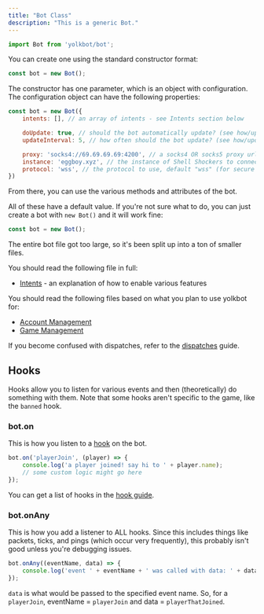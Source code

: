 ```yaml
---
title: "Bot Class"
description: "This is a generic Bot."
---
```


```js
import Bot from 'yolkbot/bot';
```

You can create one using the standard constructor format:

```js
const bot = new Bot();
```

The constructor has one parameter, which is an object with configuration. The configuration object can have the following properties:

```js
const bot = new Bot({
    intents: [], // an array of intents - see Intents section below

    doUpdate: true, // should the bot automatically update? (see how/updates)
    updateInterval: 5, // how often should the bot update? (see how/updates)

    proxy: 'socks4://69.69.69.69:4200', // a socks4 OR socks5 proxy url for the bot
    instance: 'eggboy.xyz', // the instance of Shell Shockers to connect to, default "shellshock.io"
    protocol: 'wss', // the protocol to use, default "wss" (for secure websockets)
})
```

From there, you can use the various methods and attributes of the bot.

All of these have a default value. If you're not sure what to do, you can just create a bot with `new Bot()` and it will work fine:

```js
const bot = new Bot();
```

The entire bot file got too large, so it's been split up into a ton of smaller files.

You should read the following file in full:

- [Intents](./intents) - an explanation of how to enable various features

You should read the following files based on what you plan to use yolkbot for:

- [Account Management](./account)
- [Game Management](./game)

If you become confused with dispatches, refer to the [dispatches](../how/dispatches) guide.

## Hooks
Hooks allow you to listen for various events and then (theoretically) do something with them. Note that some hooks aren't specific to the game, like the `banned` hook. 

### bot.on
This is how you listen to a [hook](../how/hooks) on the bot.

```js
bot.on('playerJoin', (player) => {
    console.log('a player joined! say hi to ' + player.name);
    // some custom logic might go here
});
```

You can get a list of hooks in the [hook guide](../how/hooks).

### bot.onAny
This is how you add a listener to ALL hooks. Since this includes things like packets, ticks, and pings (which occur very frequently), this probably isn't good unless you're debugging issues.

```js
bot.onAny((eventName, data) => {
    console.log('event ' + eventName + ' was called with data: ' + data);
});
```

`data` is what would be passed to the specified event name. So, for a `playerJoin`, eventName = `playerJoin` and data = `playerThatJoined`.